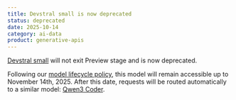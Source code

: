 ```yaml
---
title: Devstral small is now deprecated
status: deprecated
date: 2025-10-14
category: ai-data
product: generative-apis
---
```


[Devstral small](https://www.scaleway.com/en/docs/generative-apis/reference-content/supported-models/) will not exit Preview stage and is now deprecated.

Following our [model lifecycle policy](https://www.scaleway.com/en/docs/generative-apis/reference-content/model-lifecycle/), this model will remain accessible up to November 14th, 2025. After this date, requests will be routed automatically to a similar model: [Qwen3 Coder](https://www.scaleway.com/en/docs/generative-apis/reference-content/supported-models/).

